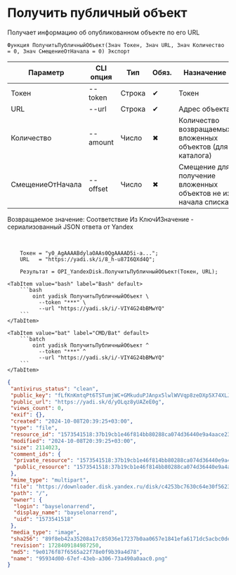 ﻿---
sidebar_position: 4
description: Получить публичный объект и другие функции для работы с Yandex Disk в Открытом пакете интеграций - бесплатной open-source библиотеке интеграций для 1С:Предприятие 8, OneScript и CLI
keywords: [1C, 1С, 1С:Предприятие, 1С:Предприятие 8.3, API, Интеграция, Сервисы, Обмен, OneScript, CLI, Yandex Disk]
---


# Получить публичный объект
 Получает информацию об опубликованном объекте по его URL



`Функция ПолучитьПубличныйОбъект(Знач Токен, Знач URL, Знач Количество = 0, Знач СмещениеОтНачала = 0) Экспорт`

  | Параметр | CLI опция | Тип | Обяз. | Назначение |
  |-|-|-|-|-|
  | Токен | --token | Строка | &#x2714; | Токен |
  | URL | --url | Строка | &#x2714; | Адрес объекта |
  | Количество | --amount | Число | &#x2716; | Количество возвращаемых вложенных объектов (для каталога) |
  | СмещениеОтНачала | --offset | Число | &#x2716; | Смещение для получение вложенных объектов не из начала списка |

  
  Возвращаемое значение:   Соответствие Из КлючИЗначение - сериализованный JSON ответа от Yandex

<br/>




```bsl title="Пример использования для 1С:Предприятие/OneScript"
    Токен = "y0_AgAAAABdylaOAAs0QgAAAAD5i-a...";
    URL   = "https://yadi.sk/i/8_h-u87I6QXd4Q";

    Результат = OPI_YandexDisk.ПолучитьПубличныйОбъект(Токен, URL);
```
    

 <Tabs>
  
    <TabItem value="bash" label="Bash" default>
        ```bash
            oint yadisk ПолучитьПубличныйОбъект \
              --token "***" \
              --url "https://yadi.sk/i/-VIY4G24bBMwYQ"
        ```
    </TabItem>
  
    <TabItem value="bat" label="CMD/Bat" default>
        ```batch
            oint yadisk ПолучитьПубличныйОбъект ^
              --token "***" ^
              --url "https://yadi.sk/i/-VIY4G24bBMwYQ"
        ```
    </TabItem>
</Tabs>


```json title="Результат"
{
 "antivirus_status": "clean",
 "public_key": "fLfKnKmtqPt6TSTumjWC+GMkuduPJAnpx5lwlWVVqp8zeDXp5X74XLJ2GbNOAgYIq/J6bpmRyOJonT3VoXnDag==",
 "public_url": "https://yadi.sk/d/yOLqz8yUAZeE0g",
 "views_count": 0,
 "exif": {},
 "created": "2024-10-08T20:39:25+03:00",
 "type": "file",
 "resource_id": "1573541518:37b19cb1e46f814bb80288ca074d36440e9a4aace2331d9d71390839d4ad7c4e",
 "modified": "2024-10-08T20:39:25+03:00",
 "size": 2114023,
 "comment_ids": {
  "private_resource": "1573541518:37b19cb1e46f814bb80288ca074d36440e9a4aace2331d9d71390839d4ad7c4e",
  "public_resource": "1573541518:37b19cb1e46f814bb80288ca074d36440e9a4aace2331d9d71390839d4ad7c4e"
 },
 "mime_type": "multipart",
 "file": "https://downloader.disk.yandex.ru/disk/c4253bc7630c64e30f5623d8e60b4b819746fcba2015fb6af9d08c88edcf5ccd/6705a6a2/gwThwhLBKYvLhQCNnqAHirWAoEC4dKsPFFzSTeWuFK5ceIUkIDC7fKzI6e0Ic1rFWZAX7ZAMHvmKl9PvgqcSEQ%3D%3D?uid=0&filename=95934d00-67ef-43eb-a306-73a490a0aac0.png&disposition=attachment&hash=&limit=0&content_type=multipart&owner_uid=0&fsize=2114023&hid=03d7263840468e281bd0b238a26e7d0d&media_type=image&tknv=v2&etag=9e0176f87f6565a22f78e0f9b39a4d78",
 "path": "/",
 "owner": {
  "login": "bayselonarrend",
  "display_name": "bayselonarrend",
  "uid": "1573541518"
 },
 "media_type": "image",
 "sha256": "89f8eb42a35208a17c85036e17237b0aa0657e1841efa6171dc5acbc0dea9e18",
 "revision": 1728409184987250,
 "md5": "9e0176f87f6565a22f78e0f9b39a4d78",
 "name": "95934d00-67ef-43eb-a306-73a490a0aac0.png"
}
```
